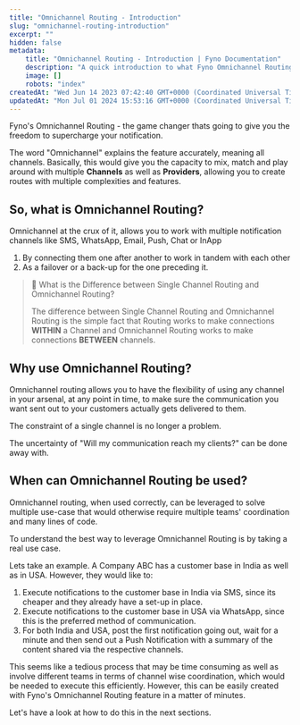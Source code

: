 ```yaml
---
title: "Omnichannel Routing - Introduction"
slug: "omnichannel-routing-introduction"
excerpt: ""
hidden: false
metadata:
    title: "Omnichannel Routing - Introduction | Fyno Documentation"
    description: "A quick introduction to what Fyno Omnichannel Routing is about."
    image: []
    robots: "index"
createdAt: "Wed Jun 14 2023 07:42:40 GMT+0000 (Coordinated Universal Time)"
updatedAt: "Mon Jul 01 2024 15:53:16 GMT+0000 (Coordinated Universal Time)"
---
```


Fyno's Omnichannel Routing - the game changer thats going to give you the freedom to supercharge your notification.

The word "Omnichannel" explains the feature accurately, meaning all channels. Basically, this would give you the capacity to mix, match and play around with multiple **Channels** as well as **Providers**, allowing you to create routes with multiple complexities and features.

## So, what is Omnichannel Routing?

Omnichannel at the crux of it, allows you to work with multiple notification channels like SMS, WhatsApp, Email, Push, Chat or InApp

1. By connecting them one after another to work in tandem with each other
2. As a failover or a back-up for the one preceding it.

> 📘 What is the Difference between Single Channel Routing and Omnichannel Routing?
>
> The difference between Single Channel Routing and Omnichannel Routing is the simple fact that Routing works to make connections **WITHIN** a Channel and Omnichannel Routing works to make connections **BETWEEN** channels.

## Why use Omnichannel Routing?

Omnichannel routing allows you to have the flexibility of using any channel in your arsenal, at any point in time, to make sure the communication you want sent out to your customers actually gets delivered to them.

The constraint of a single channel is no longer a problem.

The uncertainty of "Will my communication reach my clients?" can be done away with.

## When can Omnichannel Routing be used?

Omnichannel routing, when used correctly, can be leveraged to solve multiple use-case that would otherwise require multiple teams' coordination and many lines of code.

To understand the best way to leverage Omnichannel Routing is by taking a real use case.

Lets take an example. A Company ABC has a customer base in India as well as in USA. However, they would like to:

1. Execute notifications to the customer base in India via SMS, since its cheaper and they already have a set-up in place.
2. Execute notifications to the customer base in USA via WhatsApp, since this is the preferred method of communication.
3. For both India and USA, post the first notification going out, wait for a minute and then send out a Push Notification with a summary of the content shared via the respective channels.

This seems like a tedious process that may be time consuming as well as involve different teams in terms of channel wise coordination, which would be needed to execute this efficiently. However, this can be easily created with Fyno's Omnichannel Routing feature in a matter of minutes.

Let's have a look at how to do this in the next sections.
